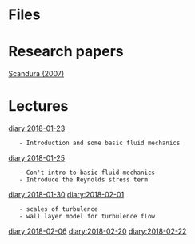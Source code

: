 = Files =

= Research papers =
[[Scandura (2007)]]

= Lectures =
[[diary:2018-01-23]]
	- Introduction and some basic fluid mechanics
[[diary:2018-01-25]]
	- Con't intro to basic fluid mechanics
	- Introduce the Reynolds stress term
[[diary:2018-01-30]]
[[diary:2018-02-01]]
	- scales of turbulence
	- wall layer model for turbulence flow
[[diary:2018-02-06]]
[[diary:2018-02-20]]
[[diary:2018-02-22]]
